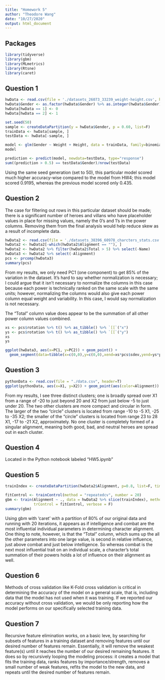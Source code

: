 ```yaml
---
title: "Homework 5"
author: "Theodore Wang"
date: "10/27/2020"
output: html_document
---
```


## Packages
```r
library(tidyverse)
library(gbm)
library(MLmetrics)
library(Rtsne)
library(caret)
```

## Question 1
```r
hwData <- read.csv(file = './datasets_26073_33239_weight-height.csv', header=T)
hwData$Gender <- as.factor(hwData$Gender) %>% as.integer(hwData$Gender)
hwData[hwData == 1] <- 0
hwData[hwData == 2] <- 1

set.seed(50)
sample <- createDataPartition(y = hwData$Gender, p = 0.60, list=F)
trainData <- hwData[sample, ]
testData <- hwData[-sample, ]

model <- glm(Gender ~ Weight + Height, data = trainData, family=binomial)
model

prediction <- predict(model, newdata=testData, type="response")
sum((prediction > 0.5) == testData$Gender)/nrow(testData)
```
Using the same seed generation (set to 50), this particular model scored much higher accuracy-wise compared to the model from HW4; this model scored 0.9195, whereas the previous model scored only 0.435.

## Question 2

The case for filtering out rows in this particular dataset should be made; there is a significant number of heroes and villans who have placeholder values in place for missing values, namely the 0's and 1's in the power columns. Removing them from the final analysis would help reduce skew as a result of incomplete data.
```r
hwData2 <- read.csv(file = './datasets_38396_60978_charcters_stats.csv', header=T)
hwData2 <- hwData2[-which(hwData2$Alignment == ""), ]
hwData2 <- hwData2 %>% filter(hwData2$Total > 5) %>% select(-Name)
hwData3 <- hwData2 %>% select(-Alignment)
pcs <- prcomp(hwData3)
summary(pcs)
```
From my results, we only need PC1 (one component) to get 85% of the variation in the dataset. It's hard to say whether normalization is necessary; I could argue that it isn't necessary to normalize the columns in this case because each power is technically ranked on the same scale with the same units; however, normalizing the columns would also give each power column equal weight and variability. In this case, I would say normalization is not necessary.

The "Total" column value does appear to be the summation of all other power column values combined.

```r
xs <- pcs$rotation %>% t() %>% as_tibble() %>% `[[`("x")
ys <- pcs$rotation %>% t() %>% as_tibble() %>% `[[`("y")
xs
ys

ggplot(hwData3, aes(x=PC1, y=PC2)) + geom_point() + 
  geom_segment(data=tibble(x=c(0,0),y=c(0,0),xend=xs*pcs$sdev,yend=ys*pcs$sdev))
```

## Question 3
```r
pythonData <- read.csv(file = "./data.csv", header=T)
ggplot(pythonData, aes(x=X1, y=X2)) + geom_point(aes(color=Alignment))
```
From my results, I see three distinct clusters; one is broadly spread over X1 from a range of -20 to just beyond 20 and X2 from just below -5 to just under 20. The two other clusters are more compact and circular in form. The larger of the two "circle" clusters is located from range -10 to -5 X1, -25 to -35 X2; the smaller of the "circle" clusters is located from range 23 to 28 X1, -17 to -21 X2, approximately. No one cluster is completely formed of a singular alignment, meaning both good, bad, and neutral heroes are spread out in each cluster.

## Question 4
Located in the Python notebook labeled "HW5.ipynb"

## Question 5
```r
trainIndex <- createDataPartition(hwData2$Alignment, p=0.8, list=F, times=1)

fitControl <- trainControl(method = "repeatedcv", number = 20)
gbm <- train(Alignment ~ ., data = hwData2 %>% slice(trainIndex), method = "gbm", 
             trControl = fitControl, verbose = F)
summary(gbm)
```
Using gbm with 'caret' with a partition of 80% of our original data and running with 20 iterations, it appears as if intelligence and combat are the most influential individual parameters in determining character alignment. One thing to note, however, is that the "Total" column, which sums up the all the other parameters into one large value, is second in relative influence, just above combat and just below intelligence. So whereas combat is the next most influential trait on an individual scale, a character's total summation of their powers holds a lot of influence on their alignment as well.

## Question 6
Methods of cross validation like K-Fold cross validation is critical in determining the accuracy of the model on a general scale, that is, including data that the model has not used when it was training. If we reported our accuracy without cross validation, we would be only reporting how the model performs on our specifically selected training data.

## Question 7
Recursive feature elimination works, on a basic leve, by searching for subsets of features in a training dataset and removing features until our desired number of features remain. Essentially, it will remove the weakest feature(s) until it reaches the number of our desired remaining features. It does so by recursively looping the modeling process: it creates a model that fits the training data, ranks features by importance/strength, removes a small number of weak features, refits the model to the new data, and repeats until the desired number of features remain.
